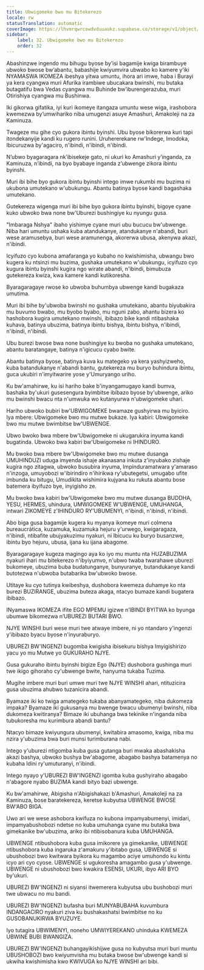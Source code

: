```yaml
---
title: Ubwigomeke bwo mu Bitekerezo
locale: rw
statusTranslation: automatic
coverImage: https://lhvmrqwrcowdvduuaukz.supabase.co/storage/v1/object/public/strapi-uploads/small_cover-educacion-fundamental.webp-2d51a7828a2b1309555be27f7e2a61a0.webp
sidebar:
    label: 32. Ubwigomeke bwo mu Bitekerezo
    order: 32
---
```

Abashinzwe ingendo mu bihugu byose by’isi bagamije kwiga birambuye ubwoko bwose bw’abantu, babashije kwiyumvira ubwabo ko kamere y’iki NYAMASWA IKOMEZA ibeshya yitwa umuntu, ihora ari imwe, haba i Burayi ya kera cyangwa muri Afurika irambiwe ubucakara bwinshi, mu butaka butagatifu bwa Vedas cyangwa mu Buhinde bw’iburengerazuba, muri Otirishiya cyangwa mu Bushinwa.

Iki gikorwa gifatika, iyi kuri ikomeye itangaza umuntu wese wiga, irashobora kwemezwa by’umwihariko niba umugenzi asuye Amashuri, Amakoleji na za Kaminuza.

Twageze mu gihe cyo gukora ibintu byinshi. Ubu byose bikorerwa kuri tapi itondekanyije kandi ku rugero runini. Uruhererekane rw'Indege, Imodoka, Ibicuruzwa by'agaciro, n'ibindi, n'ibindi, n'ibindi.

N’ubwo byagaragara nk’ibisekeje gato, ni ukuri ko Amashuri y’inganda, za Kaminuza, n’ibindi, na byo byabaye inganda z’ubwenge zikora ibintu byinshi.

Muri ibi bihe byo gukora ibintu byinshi intego imwe rukumbi mu buzima ni ukubona umutekano w'ubukungu. Abantu batinya byose kandi bagashaka umutekano.

Gutekereza wigenga muri ibi bihe byo gukora ibintu byinshi, bigoye cyane kuko ubwoko bwa none bw'Uburezi bushingiye ku nyungu gusa.

"Imbaraga Nshya" ibaho yishimye cyane muri ubu bucucu bw'ubwenge. Niba hari umuntu ushaka kuba atandukanye, atandukanye n'abandi, buri wese aramusebya, buri wese aramunenga, akorerwa ubusa, akenywa akazi, n'ibindi.

Icyifuzo cyo kubona amafaranga yo kubaho no kwishimisha, ubwangu bwo kugera ku ntsinzi mu buzima, gushaka umutekano w'ubukungu, icyifuzo cyo kugura ibintu byinshi kugira ngo wirate abandi, n'ibindi, bimubuza gutekereza kwiza, kwa kamere kandi kutikoresha.

Byaragaragaye rwose ko ubwoba buhumbya ubwenge kandi bugakaza umutima.

Muri ibi bihe by'ubwoba bwinshi no gushaka umutekano, abantu biyubakira mu buvumo bwabo, mu byobo byabo, mu nguni zabo, ahantu bizera ko hashobora kugira umutekano mwinshi, ibibazo bike kandi ntibashaka kuhava, batinya ubuzima, batinya ibintu bishya, ibintu bishya, n'ibindi, n'ibindi, n'ibindi.

Ubu burezi bwose bwa none bushingiye ku bwoba no gushaka umutekano, abantu baratangaye, batinya n'igicucu cyabo bwite.

Abantu batinya byose, batinya kuva ku mategeko ya kera yashyizweho, kuba batandukanye n'abandi bantu, gutekereza mu buryo buhindura ibintu, guca ukubiri n'imyitwarire yose y'Umuryango uriho.

Ku bw'amahirwe, ku isi hariho bake b'inyangamugayo kandi bumva, bashaka by'ukuri gusesengura byimbitse ibibazo byose by'ubwenge, ariko mu bwinshi bwacu nta n'umwuka wo kutanyurwa n'ubwigomeke uhari.

Hariho ubwoko bubiri bw'UBWIGOMEKE bwamaze gushyirwa mu byiciro. Iya mbere: Ubwigomeke bwo mu mutwe bukaze. Iya kabiri: Ubwigomeke bwo mu mutwe bwimbitse bw'UBWENGE.

Ubwo bwoko bwa mbere bw'Ubwigomeke ni ukugarukira inyuma kandi bugatinda. Ubwoko bwa kabiri bw'Ubwigomeke ni IHINDURO.

Mu bwoko bwa mbere bw'Ubwigomeke bwo mu mutwe dusanga UMUHINDUZI uduga imyenda ishaje akanasana inkuta z'inyubako zishaje kugira ngo zitagwa, ubwoko busubira inyuma, Impinduramatwara y'amaraso n'inzoga, umuyobozi w'ibirindiro n'ihirikwa ry'ubutegetsi, umugabo ufite imbunda ku bitugu, Umudikita wishimira kujyana ku rukuta abantu bose batemera ibyifuzo bye, inyigisho ze.

Mu bwoko bwa kabiri bw'Ubwigomeke bwo mu mutwe dusanga BUDDHA, YESU, HERMES, uhindura, UMWIGOMEKE W'UBWENGE, UMUHANGA, intwari ZIKOMEYE z'IHINDURO RY'UBUMENYI, n'ibindi, n'ibindi, n'ibindi.

Abo biga gusa bagamije kugera ku myanya ikomeye muri colmena bureaucrática, kuzamuka, kuzamuka hejuru y'urwego, kwigaragaza, n'ibindi, ntibafite ubujyakuzimu nyakuri, ni Ibicucu ku buryo busanzwe, ibintu byo hejuru, ubusa, ijana ku ijana abagome.

Byaragaragaye kugeza magingo aya ko iyo mu muntu nta HUZABUZIMA nyakuri ihari mu bitekerezo n'ibyiyumvo, n'ubwo twaba twarahawe uburezi bukomeye, ubuzima buba budatunganye, bunyuranye, butandukanye kandi butotezwa n'ubwoba butabarika bw'ubwoko bwose.

Utitaye ku cyo tutinya kwibeshya, dushobora kwemeza duhamye ko nta burezi BUZIRANGE, ubuzima buteza akaga, ntacyo bumaze kandi bugatera ibibazo.

INyamaswa IKOMEZA ifite EGO MPEMU igizwe n’IBINDI BYITWA ko byunga ubumwe bikomezwa n’UBUREZI BUTARI BWO.

NJYE WINSHI buri wese muri twe atwaye imbere, ni yo ntandaro y'ingenzi y'ibibazo byacu byose n'inyuraburyo.

UBUREZI BW'INGENZI bugomba kwigisha ibisekuru bishya Imyigishirizo yacu yo mu Mutwe yo GUKURAHO NJYE.

Gusa gukuraho ibintu byinshi bigize Ego (NJYE) dushobora gushinga muri twe ikigo gihoraho cy'ubwenge bwite, hanyuma tukaba Tuzima.

Mugihe imbere muri buri umwe muri twe NJYE WINSHI ahari, ntituzicira gusa ubuzima ahubwo tuzanicira abandi.

Byamaze iki ko twiga amategeko tukaba abanyamategeko, niba dukomeza impaka? Byamaze iki gukusanya mu bwenge bwacu ubumenyi bwinshi, niba dukomeza kwitiranya? Bimaze iki ubuhanga bwa tekinike n'inganda niba tubukoresha mu kurimbura abandi bantu?

Ntacyo bimaze kwiyungura ubumenyi, kwitabira amasomo, kwiga, niba mu nzira y'ubuzima bwa buri munsi turimburana nabi.

Intego y'uburezi ntigomba kuba gusa gutanga buri mwaka abashakisha akazi bashya, ubwoko bushya bw'abagome, abagabo bashya batamenya no kubaha Idini ry'umuturanyi, n'ibindi.

Intego nyayo y'UBUREZI BW'INGENZI igomba kuba gushyiraho abagabo n'abagore nyabo BUZIMA kandi bityo bazi ubwenge.

Ku bw'amahirwe, Abigisha n'Abigishakazi b'Amashuri, Amakoleji na za Kaminuza, bose baratekereza, keretse kubyutsa UBWENGE BWOSE BW'ABO BIGA.

Uwo ari we wese ashobora kwifuza no kubona impamyabumenyi, imidari, impamyabushobozi ndetse no kuba umuhanga cyane mu butaka bwa gimekanike bw'ubuzima, ariko ibi ntibisobanura kuba UMUHANGA.

UBWENGE ntibushobora kuba gusa imikorere ya gimekanike, UBWENGE ntibushobora kuba ingaruka z'amakuru y'ibitabo gusa, UBWENGE si ubushobozi bwo kwitwara byikora ku magambo aciye umuhondo ku kintu icyo ari cyo cyose. UBWENGE si ugukoresha amagambo gusa y'ubwenge. UBWENGE ni ubushobozi bwo kwakira ESENSI, UKURI, ibyo ARI BYO by'ukuri.

UBUREZI BW'INGENZI ni siyansi itwemerera kubyutsa ubu bushobozi muri twe ubwacu no mu bandi.

UBUREZI BW'INGENZI bufasha buri MUNYABUBAHA kuvumbura INDANGACIRO nyakuri ziva ku bushakashatsi bwimbitse no ku GUSOBANUKIRWA BYUZUYE.

Iyo tutagira UBWIMENYI, noneho UMWIYEREKANO uhinduka KWEMEZA UBWINE BUBI BWANGIZA.

UBUREZI BW'INGENZI buhangayikishijwe gusa no kubyutsa muri buri muntu UBUSHOBOZI bwo kwiyumvisha mu butaka bwose bw'ubwenge kandi si ukwiha kwishimisha kwo KWIVUGA ko NJYE WINSHI ari bibi.

